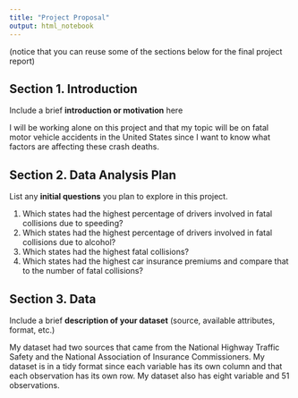 ```yaml
---
title: "Project Proposal"
output: html_notebook
---
```


(notice that you can reuse some of the sections below for the final project report)

## Section 1. Introduction

Include a brief **introduction or motivation** here

I will be working alone on this project and that my topic will be on fatal motor vehicle accidents in the United States since I want to know what factors are affecting these crash deaths.

## Section 2. Data Analysis Plan

List any **initial questions** you plan to explore in this project.

1. Which states had the highest percentage of drivers involved in fatal collisions due to speeding?
2. Which states had the highest percentage of drivers involved in fatal collisions due to alcohol?
3. Which states had the highest fatal collisions?
4. Which states had the highest car insurance premiums and compare that to the number of fatal collisions?

## Section 3. Data

Include a brief **description of your dataset** (source, available attributes, format, etc.)

My dataset had two sources that came from the National Highway Traffic Safety and the National Association of Insurance Commissioners. My dataset is in a tidy format since each variable has its own column and that each observation has its own row. My dataset also has eight variable and 51 observations.
